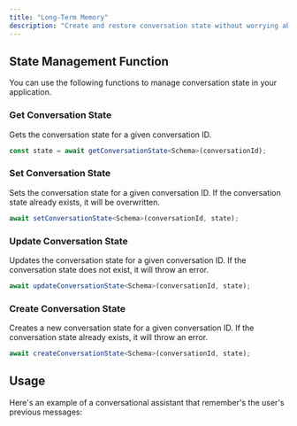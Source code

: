 ```yaml
---
title: "Long-Term Memory"
description: "Create and restore conversation state without worrying about underlying storage infrastructure. Build chatbot with memory or complex stateless agent interactions."
---
```



## State Management Function

You can use the following functions to manage conversation state in your application.

### Get Conversation State

Gets the conversation state for a given conversation ID.

```typescript
const state = await getConversationState<Schema>(conversationId);
```

### Set Conversation State

Sets the conversation state for a given conversation ID. If the conversation state already exists, it will be overwritten.

```typescript
await setConversationState<Schema>(conversationId, state);
```

### Update Conversation State

Updates the conversation state for a given conversation ID. If the conversation state does not exist, it will throw an error.

```typescript
await updateConversationState<Schema>(conversationId, state);
```

### Create Conversation State

Creates a new conversation state for a given conversation ID. If the conversation state already exists, it will throw an error.

```typescript
await createConversationState<Schema>(conversationId, state);
```

## Usage

Here's an example of a conversational assistant that remember's the user's previous messages:

<MemoryExampleCodeSnippet />
